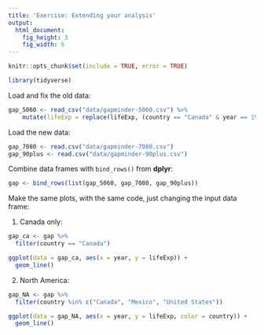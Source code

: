 ```yaml
---
title: 'Exercise: Extending your analysis'
output:
  html_document:
    fig_height: 3
    fig_width: 6
---
```


```r
knitr::opts_chunk$set(include = TRUE, error = TRUE)
```

```r
library(tidyverse)
```

Load and fix the old data:

```r
gap_5060 <- read_csv("data/gapminder-5060.csv") %>%
    mutate(lifeExp = replace(lifeExp, (country == "Canada" & year == 1957), 69.96))
```


Load the new data:

```r
gap_7080 <- read.csv("data/gapminder-7080.csv")
gap_90plus <- read.csv("data/gapminder-90plus.csv")
```

Combine data frames with `bind_rows()` from **dplyr**:

```r
gap <- bind_rows(list(gap_5060, gap_7080, gap_90plus))
```

Make the same plots, with the same code, just changing the input data frame:

1. Canada only:

```r
gap_ca <- gap %>%
  filter(country == "Canada")

ggplot(data = gap_ca, aes(x = year, y = lifeExp)) +
  geom_line()
```

2. North America:

```r
gap_NA <- gap %>%
  filter(country %in% c("Canada", "Mexico", "United States"))

ggplot(data = gap_NA, aes(x = year, y = lifeExp, color = country)) +
  geom_line()
```
